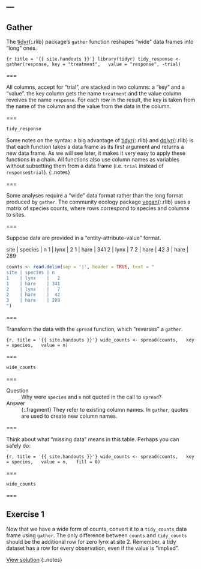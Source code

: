 ---
---

## Gather

The [tidyr](){:.rlib} package's `gather` function reshapes "wide" data frames into "long" ones.

```{r title = '{{ site.handouts }}'}
library(tidyr)
tidy_response <- gather(response, key = "treatment",
  value = "response", -trial)
```

===

All columns, accept for "trial", are stacked in two columns: a "key" and a "value". the key column gets the name `treatment` and the value column reveives the name `response`. For each row in the result, the key is taken from the name of the column and the value from the data in the column.

===

```r
tidy_response
```

Some notes on the syntax: a big advantage of [tidyr](){:.rlib} and [dplyr](){:.rlib} is that each function takes a data frame as its first argument and returns a new data frame. As we will see later, it makes it very easy to apply these functions in a chain. All functions also use column names as variables without subsetting them from a data frame (i.e. `trial` instead of `response$trial`).
{:.notes}

===

Some analyses require a "wide" data format rather than the long format produced by `gather`. The community ecology package [vegan](){:.rlib} uses a matrix of species counts, where rows correspond to species and columns to sites.

===

Suppose data are provided in a "entity-attribute-value" format.

site | species | n
1    | lynx    |   2 
1    | hare    | 341 
2    | lynx    |   7 
2    | hare    |  42 
3    | hare    | 289 

```r
counts <- read.delim(sep = '|', header = TRUE, text = "
site | species | n
1    | lynx    |   2
1    | hare    | 341
2    | lynx    |   7
2    | hare    |  42
3    | hare    | 289
")
```

===

Transform the data with the `spread` function, which "reverses" a `gather`.

```{r, title = '{{ site.handouts }}'}
wide_counts <- spread(counts,
  key = species,
  value = n)
```

===

```r
wide_counts
```

===

Question
: Why were `species` and `n` not quoted in the call to `spread`?

Answer
: {:.fragment} They refer to existing column names. In `gather`, quotes are used to create new column names.

===

Think about what "missing data" means in this table. Perhaps you can safely do:

```{r, title = '{{ site.handouts }}'}
wide_counts <- spread(counts,
  key = species,
  value = n,
  fill = 0)
```

===

```r
wide_counts
```
===

## Exercise 1

Now that we have a wide form of counts, convert it to a `tidy_counts` data frame using `gather`. The only difference between `counts` and `tidy_counts` should be the additional row for zero lynx at site 2. Remember, a tidy dataset has a row for every observation, even if the value is "implied".

[View solution](#solution-1)
{:.notes}
